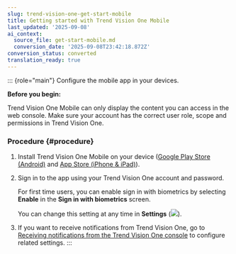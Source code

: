```yaml
---
slug: trend-vision-one-get-start-mobile
title: Getting started with Trend Vision One Mobile
last_updated: '2025-09-08'
ai_context:
  source_file: get-start-mobile.md
  conversion_date: '2025-09-08T23:42:18.872Z'
conversion_status: converted
translation_ready: true
---
```


::: {role="main"}
Configure the mobile app in your devices.

**Before you begin:**

Trend Vision One Mobile can only display the content you can access in the web console. Make sure your account has the correct user role, scope and permissions in Trend Vision One.

### Procedure {#procedure}

1.  Install Trend Vision One Mobile on your device ([Google Play Store (Android)](https://play.google.com/store/apps/details?id=com.trendmicro.mobilesoc) and [App Store (iPhone & iPad)](https://apps.apple.com/app/trend-vision-one/id6444749127)).

2.  Sign in to the app using your Trend Vision One account and password.

    For first time users, you can enable sign in with biometrics by selecting **Enable** in the **Sign in with biometrics** screen.

    You can change this setting at any time in **Settings** (![](/images/tv1MobAppSettings=ec48c86b-41b2-4775-af58-62b76bf5ad11.webp)).

3.  If you want to receive notifications from Trend Vision One, go to [Receiving notifications from the Trend Vision One console](receive-notifications-console.mdx) to configure related settings.
:::
